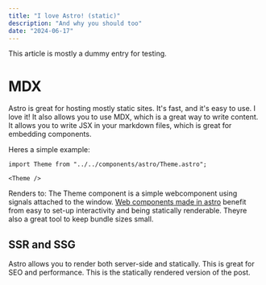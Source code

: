 ```yaml
---
title: "I love Astro! (static)"
description: "And why you should too"
date: "2024-06-17"
---
```


This article is mostly a dummy entry for testing.

# MDX

Astro is great for hosting mostly static sites. It's fast, and it's easy to use. I love it!
It also allows you to use MDX, which is a great way to write content.
It allows you to write JSX in your markdown files, which is great for embedding components.

Heres a simple example:

```tsx
import Theme from "../../components/astro/Theme.astro";

<Theme />
```
Renders to:
<Theme />
The Theme component is a simple webcomponent using signals attached to the window.
[Web components made in astro](https://docs.astro.build/en/guides/client-side-scripts/#web-components-with-custom-elements) benefit from easy to set-up interactivity and being statically renderable.
Theyre also a great tool to keep bundle sizes small.

## SSR and SSG

Astro allows you to render both server-side and statically. This is great for SEO and performance.
This is the statically rendered version of the post.